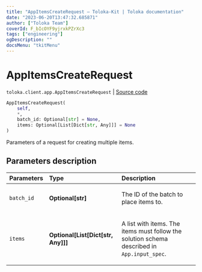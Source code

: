 ```yaml
---
title: "AppItemsCreateRequest — Toloka-Kit | Toloka documentation"
date: "2023-06-20T13:47:32.685871"
author: ["Toloka Team"]
coverId: F_bIcOYF9yjrxkPZrXc3
tags: ["engineering"]
ogDescription: ""
docsMenu: "tkitMenu"
---
```


# AppItemsCreateRequest

`toloka.client.app.AppItemsCreateRequest` | [Source code](https://github.com/Toloka/toloka-kit/blob/v1.2.0/src/client/app/__init__.py#L174)

```python
AppItemsCreateRequest(
    self,
    *,
    batch_id: Optional[str] = None,
    items: Optional[List[Dict[str, Any]]] = None
)
```

Parameters of a request for creating multiple items.

## Parameters description

| Parameters | Type | Description |
| :----------| :----| :-----------|
`batch_id`|**Optional\[str\]**|<p>The ID of the batch to place items to.</p>
`items`|**Optional\[List\[Dict\[str, Any\]\]\]**|<p>A list with items. The items must follow the solution schema described in `App.input_spec`.</p>